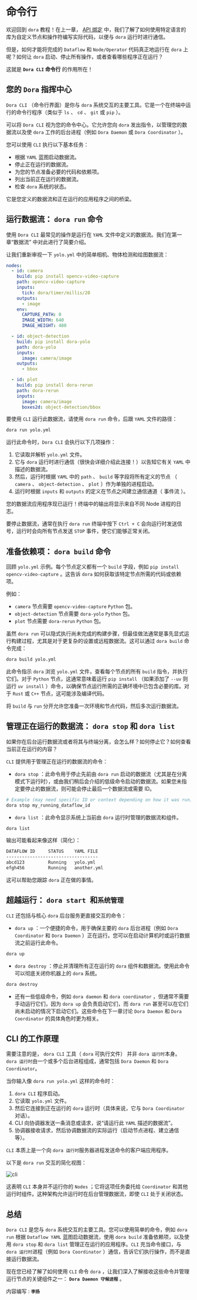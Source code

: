 # 命令行

欢迎回到 `dora` 教程！在上一章， [API 绑定](./api-binding) 中，我们了解了如何使用特定语言的库为自定义节点和操作符编写实际代码，以便与 `dora` 运行时进行通信。

但是，如何才能将完成的 `Dataflow` 和 `Node/Operator` 代码真正地运行在 `dora` 上呢？如何让 `dora` 启动、停止所有操作，或者查看哪些程序正在运行？

这就是 **`Dora CLI` 命令行** 的作用所在！

## 您的 `Dora` 指挥中心

`Dora CLI` （命令行界面）是你与 `dora` 系统交互的主要工具。它是一个在终端中运行的命令行程序（类似于 `ls` 、 `cd` 、 `git` 或 `pip` ）。

可以将 `Dora CLI` 视为您的命令中心。它允许您向 `dora` 发出指令，以管理您的数据流以及使 `dora` 工作的后台进程（例如 `Dora Daemon` 或 `Dora Coordinator` ）。

您可以使用 `CLI` 执行以下基本任务：

- 根据 `YAML` 蓝图启动数据流。
- 停止正在运行的数据流。
- 为您的节点准备必要的代码和依赖项。
- 列出当前正在运行的数据流。
- 检查 `dora` 系统的状态。

它是您定义的数据流和正在运行的应用程序之间的桥梁。

## 运行数据流： `dora run` 命令

使用 `Dora CLI` 最常见的操作是运行在 `YAML` 文件中定义的数据流。我们在第一章“数据流” 中对此进行了简要介绍。

让我们重新审视一下 `yolo.yml` 中的简单相机、物体检测和绘图数据流：

```yaml title="yolo.yml"
nodes:
  - id: camera
    build: pip install opencv-video-capture
    path: opencv-video-capture
    inputs:
      tick: dora/timer/millis/20
    outputs:
      - image
    env:
      CAPTURE_PATH: 0
      IMAGE_WIDTH: 640
      IMAGE_HEIGHT: 480

  - id: object-detection
    build: pip install dora-yolo
    path: dora-yolo
    inputs:
      image: camera/image
    outputs:
      - bbox

  - id: plot
    build: pip install dora-rerun
    path: dora-rerun
    inputs:
      image: camera/image
      boxes2d: object-detection/bbox
```

要使用 `CLI` 运行此数据流，请使用 `dora run` 命令，后跟 `YAML` 文件的路径：

```bash
dora run yolo.yml
```

运行此命令时，`Dora CLI` 会执行以下几项操作：

1. 它读取并解析 `yolo.yml` 文件。
2. 它与 `dora` 运行时进行通信（很快会详细介绍此连接！）以告知它有关 `YAML` 中描述的数据流。
3. 然后，运行时根据 `YAML` 中的 `path` 、 `build` 等字段将所有定义的节点 （ `camera` 、 `object-detection` 、 `plot` ）作为单独的进程启动。
4. 运行时根据 `inputs` 和 `outputs` 的定义在节点之间建立通信通道（ 事件流 ）。

您的数据流应用程序现已运行！终端中的输出将显示来自不同 Node 进程的日志。

要停止数据流，通常在执行 `dora run` 终端中按下 `Ctrl + C` 会向运行时发送信号，运行时会向所有节点发送 `STOP` 事件，使它们能够正常关闭。

## 准备依赖项： `dora build` 命令

回顾 `yolo.yml` 示例。每个节点定义都有一个 `build` 字段，例如 `pip install opencv-video-capture` 。这告诉 `dora` 如何获取该特定节点所需的代码或依赖项。

例如：

- `camera` 节点需要 `opencv-video-capture` `Python` 包。
- `object-detection` 节点需要 `dora-yolo` `Python` 包。
- `plot` 节点需要 `dora-rerun` `Python` 包。

虽然 `dora run` 可以隐式执行尚未完成的构建步骤，但最佳做法通常是事先显式运行构建过程，尤其是对于更复杂的设置或远程数据流。这可以通过 `dora build` 命令完成：

```bash
dora build yolo.yml
```

此命令指示 `dora` 浏览 `yolo.yml` 文件，查看每个节点的所有 `build` 指令，并执行它们。对于 `Python` 节点，这通常意味着运行 `pip install` （如果添加了 `--uv` 则运行 `uv install` ）命令，以确保节点运行所需的正确环境中已包含必要的库。对于 `Rust` 或 `C++` 节点，这可能涉及编译代码。

将 `build` 与 `run` 分开允许您准备一次环境和节点代码，然后多次运行数据流。

## 管理正在运行的数据流： `dora stop` 和 `dora list`

如果你在后台运行数据流或者将其与终端分离，会怎么样？如何停止它？如何查看当前正在运行的内容？

`CLI` 提供用于管理正在运行的数据流的命令：

- `dora stop` ：此命令用于停止先前由 `dora run` 启动的数据流（尤其是在分离模式下运行时），或由我们稍后会介绍的低级命令启动的数据流。如果您未指定要停止的数据流，则可能会停止最后一个数据流或需要 ID。

```bash
# Example (may need specific ID or context depending on how it was run)
dora stop my_running_dataflow_id 
```

- `dora list` ：此命令显示系统上当前由 `dora` 运行时管理的数据流和组件。

```bash
dora list
```

输出可能看起来像这样（简化）：

```bash
DATAFLOW ID     STATUS    YAML FILE
-----------------------------------
abcd123         Running   yolo.yml
efgh456         Running   another.yml
```

这可以帮助您跟踪 `dora` 正在做的事情。

## 超越运行： `dora start `和`系统管理`

`CLI` 还包括与核心 `dora` 后台服务更直接交互的命令：

- `dora up` ：一个便捷的命令，用于确保主要的 `dora` 后台进程（例如 `Dora Coordinator` 和 `Dora Daemon` ）正在运行。您可以在启动计算机时或运行数据流之前运行此命令。

```bash
dora up
```

- `dora destroy` ：停止并清理所有正在运行的 `dora` 组件和数据流。使用此命令可以彻底关闭你机器上的 `dora` 系统。

```bash
dora destroy
```

- 还有一些低级命令，例如 `dora daemon` 和 `dora coordinator` ，但通常不需要手动运行它们，因为 `dora up` 会负责启动它们，而 `dora run` 甚至可以在它们尚未启动的情况下启动它们。这些命令在下一章讨论 `Dora Daemon` 和 `Dora Coordinator` 的具体角色时更为相关。

## CLI 的工作原理

需要注意的是， `dora CLI` 工具（ `dora` 可执行文件） 并非 `dora 运行时`本身。 `dora 运行时`由一个或多个后台进程组成，通常包括 `Dora Daemon` 和 `Dora Coordinator`。

当你输入像 `dora run yolo.yml` 这样的命令时：

1. `dora CLI` 程序启动。
2. 它读取 `yolo.yml` 文件。
3. 然后它连接到正在运行的 `dora` 运行时（具体来说，它与 `Dora Coordinator` 对话）。
4. CLI 向协调器发送一条消息或请求，说“请运行此 `YAML` 描述的数据流”。
5. 协调器接收请求，然后协调数据流的实际运行（启动节点进程、建立通信等）。

`CLI` 本质上是一个向 `dora 运行时`服务器进程发送命令的客户端应用程序。

以下是 `dora run` 交互的简化视图：

![cli](/cli01.png)

这表明 `CLI` 本身并不运行你的 `Nodes` ；它将这项任务委托给 `Coordinator` 和其他运行时组件。这种架构允许运行时在后台管理数据流，即使 `CLI` 处于关闭状态。

## 总结

`Dora CLI` 是您与 `dora` 系统交互的主要工具。您可以使用简单的命令，例如 `dora run` 根据 `Dataflow YAML` 蓝图启动数据流，使用 `dora build` 准备依赖项，以及使用 `dora stop` 和 `dora list` 管理正在运行的应用程序。`CLI` 充当命令接口，与 `dora 运行时`进程（例如 `Dora Coordinator` ）通信，告诉它们执行操作，而不是直接运行数据流。

现在您已经了解了如何使用 `CLI` 命令 `dora` ，让我们深入了解接收这些命令并管理运行节点的关键组件之一： **`Dora Daemon 守候进程`** 。

内容编写 : **`李扬`**
